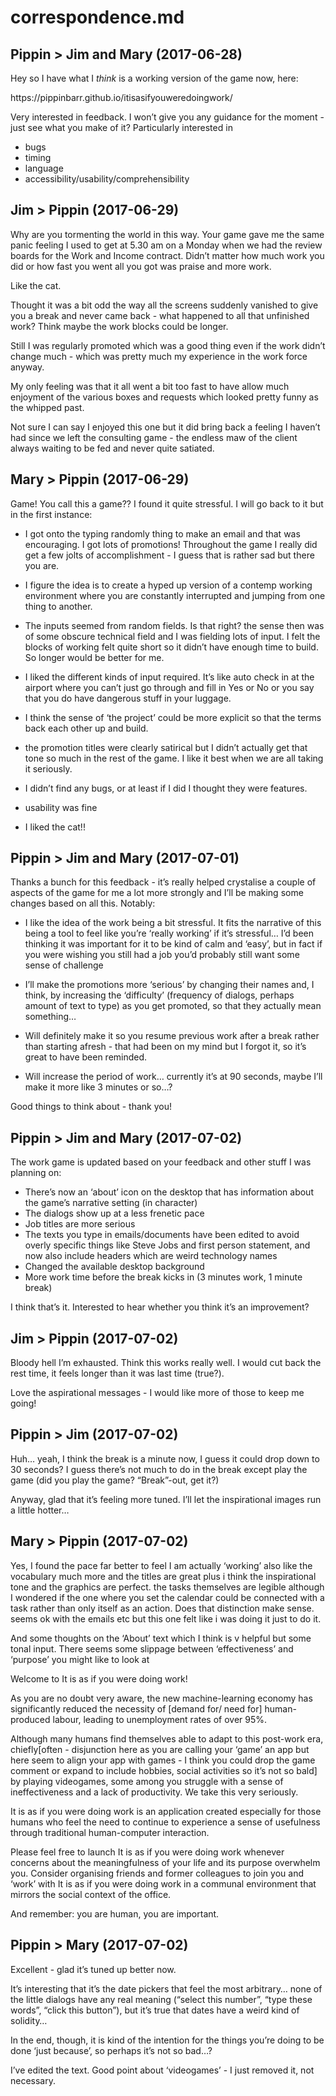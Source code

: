 # correspondence.md {#sec-correspondence}

## Pippin > Jim and Mary (2017-06-28)

Hey so I have what I _think_ is a working version of the game now, here:

https://pippinbarr.github.io/itisasifyouweredoingwork/

Very interested in feedback. I won't give you any guidance for the moment - just see what you make of it? Particularly interested in

- bugs
- timing
- language
- accessibility/usability/comprehensibility


## Jim > Pippin (2017-06-29)

Why are you tormenting the world in this way. Your game gave me the same panic feeling I used to get at 5.30 am on a Monday when we had the review boards for the Work and Income contract. Didn’t matter how much work you did or how fast you went all you got was praise and more work.

Like the cat.

Thought it was a bit odd the way all the screens suddenly vanished to give you a break and never came back - what happened to all that unfinished work? Think maybe the work blocks could be longer.

Still I was regularly promoted which was a good thing even if the work didn’t change much - which was pretty much my experience in the work force anyway.

My only feeling was that it all went a bit too fast to have allow much enjoyment of the various boxes and requests which looked pretty funny as the whipped past.

Not sure I can say I enjoyed this one but it did bring back a feeling I haven’t had since we left the consulting game - the endless maw of the client always waiting to be fed and never quite satiated.

## Mary > Pippin (2017-06-29)

Game! You call this a game??
I found it quite stressful.
I will go back to it but in the first instance:

- I got onto the typing randomly thing to make an email and that was encouraging. I got lots of promotions! Throughout the game I really did get a few jolts of accomplishment - I guess that is rather sad but there you are.

- I figure the idea is to create a hyped up version of a contemp working environment where you are constantly interrupted and jumping from one thing to another.

- The inputs seemed from random fields. Is that right? the sense then was of some obscure technical field and I was fielding lots of input. I felt the blocks of working felt quite short so it didn’t have enough time to build. So longer would be better for me.

- I liked the different kinds of input required. It’s like auto check in at the airport where you can’t just go through and fill in Yes or No or you say that you do have dangerous stuff in your luggage.

- I think the sense of ‘the project’ could be more explicit so that the terms back each other up and build.

- the promotion titles were clearly satirical but I didn’t actually get that tone so much in the rest of the game. I like it best when we are all taking it seriously.

- I didn’t find any bugs, or at least if I did I thought they were features.

- usability was fine

- I liked the cat!!

## Pippin > Jim and Mary (2017-07-01)

Thanks a bunch for this feedback - it's really helped crystalise a couple of aspects of the game for me a lot more strongly and I'll be making some changes based on all this. Notably:

- I like the idea of the work being a bit stressful. It fits the narrative of this being a tool to feel like you're 'really working' if it's stressful... I'd been thinking it was important for it to be kind of calm and 'easy', but in fact if you were wishing you still had a job you'd probably still want some sense of challenge

- I'll make the promotions more 'serious' by changing their names and, I think, by increasing the 'difficulty' (frequency of dialogs, perhaps amount of text to type) as you get promoted, so that they actually mean something...

- Will definitely make it so you resume previous work after a break rather than starting afresh - that had been on my mind but I forgot it, so it's great to have been reminded.

- Will increase the period of work... currently it's at 90 seconds, maybe I'll make it more like 3 minutes or so...?

Good things to think about - thank you!

## Pippin > Jim and Mary (2017-07-02)

  The work game is updated based on your feedback and other stuff I was planning on:

- There's now an 'about' icon on the desktop that has information about the game's narrative setting (in character)
- The dialogs show up at a less frenetic pace
- Job titles are more serious
- The texts you type in emails/documents have been edited to avoid overly specific things like Steve Jobs and first person statement, and now also include headers which are weird technology names
- Changed the available desktop background
- More work time before the break kicks in (3 minutes work, 1 minute break)

I think that's it. Interested to hear whether you think it's an improvement?

## Jim > Pippin (2017-07-02)

Bloody hell I’m exhausted. Think this works really well. I would cut back the rest time, it feels longer than it was last time (true?).

Love the aspirational messages - I would like more of those to keep me going!

## Pippin > Jim (2017-07-02)

Huh... yeah, I think the break is a minute now, I guess it could drop down to 30 seconds? I guess there's not much to do in the break except play the game (did you play the game? "Break"-out, get it?)

Anyway, glad that it's feeling more tuned. I'll let the inspirational images run a little hotter...

## Mary > Pippin (2017-07-02)

Yes, I found the pace far better to feel I am actually ‘working’
also like the vocabulary much more and the titles are great
plus i think the inspirational tone and the graphics are perfect.
the tasks themselves are legible although I wondered if the one where you set the calendar could be connected with a task rather than only itself as an action. Does that distinction make sense. seems ok with the emails etc but this one felt like i was doing it just to do it.

And some thoughts on the ‘About’ text which I think is v helpful but some tonal input. There seems some slippage between ‘effectiveness’ and ‘purpose’ you might like to look at


Welcome to It is as if you were doing work!

As you are no doubt very aware, the new machine-learning economy has significantly reduced the necessity of [demand for/ need for] human-produced labour, leading to unemployment rates of over 95%.

Although many humans find themselves able to adapt to this post-work era, chiefly[often - disjunction here as you are calling your ‘game’ an app but here seem to align your app with games - I think you could drop the game comment or expand to include hobbies, social activities so it’s not so bald]  by playing videogames, some among you struggle with a sense of ineffectiveness and a lack of productivity. We take this very seriously.

It is as if you were doing work is an application created especially for those humans who feel the need to continue to experience a sense of usefulness through traditional human-computer interaction.

Please feel free to launch It is as if you were doing work whenever concerns about the meaningfulness of your life and its purpose overwhelm you. Consider organising friends and former colleagues  to join you and 'work' with It is as if you were doing work in a communal environment that mirrors the social context of the office.

And remember: you are human, you are important.

## Pippin > Mary (2017-07-02)

Excellent - glad it's tuned up better now.

It's interesting that it's the date pickers that feel the most arbitrary... none of the little dialogs have any real meaning ("select this number", "type these words", "click this button"), but it's true that dates have a weird kind of solidity...

In the end, though, it is kind of the intention for the things you're doing to be done 'just because', so perhaps it's not so bad...?

I've edited the text. Good point about 'videogames' - I just removed it, not necessary.

